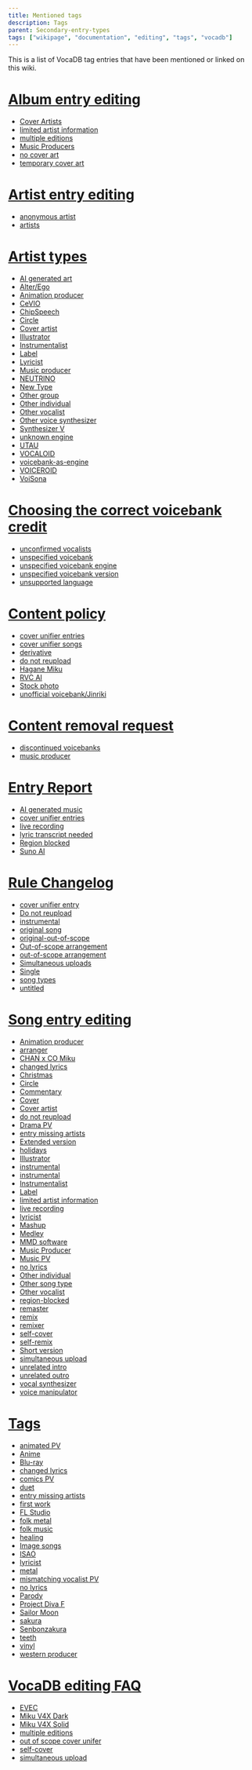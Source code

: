 ---
title: Mentioned tags
description: Tags
parent: Secondary-entry-types
tags: ["wikipage", "documentation", "editing", "tags", "vocadb"]
---

This is a list of VocaDB tag entries that have been mentioned or linked on this wiki.


# [Album entry editing](/docs/albums/album-entry-editing)

- [Cover Artists](https://vocadb.net/T/7368/cover-artist)
- [limited artist information](https://vocadb.net/T/3034/limited-artist-information)
- [multiple editions](http://vocadb.net/T/4877/multiple-editions)
- [Music Producers](https://vocadb.net/T/300/music-producer)
- [no cover art](https://vocadb.net/T/2811/no-cover-art)
- [temporary cover art](https://vocadb.net/T/429/temporary-cover-art)

# [Artist entry editing](/docs/artists/artist-entry-editing)

- [anonymous artist](https://vocadb.net/T/6403/anonymous-artist)
- [artists](https://vocadb.net/T/7372/artists)

# [Artist types](/docs/artists/artist-types)


- [AI generated art](https://vocadb.net/T/9119)
- [Alter/Ego](http://vocadb.net/T/3384/alterego)
- [Animation producer](https://vocadb.net/T/20/animator)
- [CeVIO](https://vocadb.net/T/2838)
- [ChipSpeech](http://vocadb.net/T/3077/chipspeech)
- [Circle](https://vocadb.net/T/2762/circle)
- [Cover artist](https://vocadb.net/T/7368/cover-artist)
- [Illustrator](https://vocadb.net/T/204/illustrator)
- [Instrumentalist](https://vocadb.net/T/6566/instrumentalist)
- [Label](https://vocadb.net/T/7386/label)
- [Lyricist](https://vocadb.net/T/246/lyricist)
- [Music producer](https://vocadb.net/T/300)
- [NEUTRINO](https://vocadb.net/T/7430)
- [New Type](https://vocadb.net/T/7361)
- [Other group](https://vocadb.net/T/10140/other-group)
- [Other individual](https://vocadb.net/T/10141)
- [Other vocalist](https://vocadb.net/T/7376)
- [Other voice synthesizer](https://vocadb.net/T/6109/other-vocal-synthesis-engine)
- [Synthesizer V](https://vocadb.net/T/6745/synthesizer-v) 
- [unknown engine](https://vocadb.net/T/7036)
- [UTAU](https://vocadb.net/T/447/utau)
- [VOCALOID](https://vocadb.net/T/4857)
- [voicebank-as-engine](https://vocadb.net/T/10630/voicebank-as-engine)
- [VOICEROID](https://vocadb.net/T/486)
- [VoiSona](https://vocadb.net/T/8754)

# [Choosing the correct voicebank credit](/docs/other-guidelines/choosing-the-correct-voicebank-credit")

- [unconfirmed vocalists](https://vocadb.net/T/6416)
- [unspecified voicebank](https://vocadb.net/T/2982)
- [unspecified voicebank engine](https://vocadb.net/T/9027/unspecified-voicebank-engine)
- [unspecified voicebank version](https://vocadb.net/T/4862/unspecified-voicebank-version)
- [unsupported language](https://vocadb.net/T/7059)

# [Content policy](/docs/other-guidelines/content-policy)

- [cover unifier entries](https://vocadb.net/T/6751)
- [cover unifier songs](https://vocadb.net/T/6751)
- [derivative]( https://vocadb.net/T/92/derivative)
- [do not reupload](https://vocadb.net/T/1695/do-not-reupload)
- [Hagane Miku](https://vocadb.net/T/7203/hagane-miku)
- [RVC AI](https://vocadb.net/T/9730/rvc-ai)
- [Stock photo](https://vocadb.net/T/6639/stock-photography)
- [unofficial voicebank/Jinriki](https://vocadb.net/T/7095/unofficial-voicebank)

# [Content removal request](/docs/other-guidelines/content-removal-guidelines)

- [discontinued voicebanks](https://vocadb.net/T/2882)
- [music producer](https://vocadb.net/T/300/music-producer)

# [Entry Report](/docs/pinned/entry-reports)

- [AI generated music](https://vocadb.net/T/10766/ai-generated-music) 
- [cover unifier entries](https://vocadb.net/T/6751/out-of-scope-cover-unifier)
- [live recording](https://vocadb.net/T/240/live-recording)
- [lyric transcript needed](https://vocadb.net/T/6362/lyric-transcript-needed)
- [Region blocked](https://vocadb.net/T/8226)
- [Suno AI](https://vocadb.net/T/10648/suno)

# [Rule Changelog](/docs/pinned/rule-changelog)

- [cover unifier entry](https://vocadb.net/T/6751/out-of-scope-cover-unifier)
- [Do not reupload](https://vocadb.net/T/1695)
- [instrumental](https://vocadb.net/T/208/instrumental)
- [original song](https://vocadb.net/T/6479/original-song)
- [original-out-of-scope](https://vocadb.net/T/3282/original-out-of-scope)
- [Out-of-scope arrangement](https://vocadb.net/T/10594)
- [out-of-scope arrangement](https://vocadb.net/T/10594/out-of-scope-arrangement)
- [Simultaneous uploads](https://vocadb.net/T/4946/simultaneous-upload)
- [Single](https://vocadb.net/T/7539)
- [song types](https://vocadb.net/T/7374/song-types)
- [untitled](https://vocadb.net/T/6335/untitled)

# [Song entry editing](/docs/songs/song-entry-editing)

- [Animation producer](https://vocadb.net/T/20)
- [arranger](https://vocadb.net/T/2947)
- [CHAN x CO Miku](https://vocadb.net/T/1641/chan-x-co-miku)
- [changed lyrics](http://vocadb.net/T/2866/changed-lyrics)
- [Christmas](https://vocadb.net/T/64/christmas)
- [Circle](https://vocadb.net/T/2762/circle)
- [Commentary](https://vocadb.net/T/422/commentary)
- [Cover](https://vocadb.net/T/74/cover)
- [Cover artist](https://vocadb.net/T/7368/cover-artist)
- [do not reupload](https://vocadb.net/T/1695/do-not-reupload)
- [Drama PV](https://vocadb.net/T/7378/music-pv)
- [entry missing artists](https://vocadb.net/T/2808/entry-missing-artists)
- [Extended version](http://vocadb.net/T/3068/extended-version)
- [holidays](https://vocadb.net/T/6682/holiday) 
- [Illustrator](https://vocadb.net/T/204/illustrator)
- [instrumental](https://vocadb.net/T/208)
- [instrumental](https://vocadb.net/T/208/instrumental)
- [Instrumentalist](https://vocadb.net/T/6566/instrumentalist)
- [Label](https://vocadb.net/T/7386/label)
- [limited artist information](https://vocadb.net/T/3034/limited-artist-information)
- [live recording](http://vocadb.net/T/240/live-recording)
- [lyricist](https://vocadb.net/T/246/lyricist)
- [Mashup](https://vocadb.net/T/3392/mashup)
- [Medley](https://vocadb.net/T/3093)
- [MMD software](http://vocadb.net/T/275/mmd)
- [Music Producer](https://vocadb.net/T/300/music-producer)
- [Music PV](https://vocadb.net/T/7378/music-pv)
- [no lyrics](https://vocadb.net/T/310/no-lyrics)
- [Other individual](https://vocadb.net/T/10141/other-individual)
- [Other song type](https://vocadb.net/T/10159/other-song-type)
- [Other vocalist](https://vocadb.net/T/7376/other-vocalist)
- [region-blocked](https://vocadb.net/T/8226/region-blocked) 
- [remaster](https://vocadb.net/T/1519/remaster)
- [remix](https://vocadb.net/T/371/remix)
- [remixer](https://vocadb.net/T/371)
- [self-cover](http://vocadb.net/T/391/self-cover)
- [self-remix](https://vocadb.net/T/392/self-remix)
- [Short version](http://vocadb.net/T/4717/short-version)
- [simultaneous upload](https://vocadb.net/T/4946/simultaneous-upload)
- [unrelated intro](https://vocadb.net/T/6334/unrelated-intro) 
- [unrelated outro](https://vocadb.net/T/6494/unrelated-outro)
- [vocal synthesizer](https://vocadb.net/T/7373/vocal-synthesizer)
- [voice manipulator](https://vocadb.net/T/485/voice-manipulator)

# [Tags](/docs/secondary-entry-types/tags)

- [animated PV](https://vocadb.net/T/3287)
- [Anime](https://vocadb.net/T/6611/anime)
- [Blu-ray](https://vocadb.net/T/42/blu-ray)
- [changed lyrics](https://vocadb.net/T/2866/changed-lyrics)
- [comics PV](https://vocadb.net/T/3304/comics-pv)
- [duet](https://vocadb.net/T/3180)
- [entry missing artists](https://vocadb.net/T/2808/entry-missing-artists)
- [first work](https://vocadb.net/T/158)
- [FL Studio](https://vocadb.net/T/3257/fl-studio)
- [folk metal](https://vocadb.net/T/1568/folk-metal)
- [folk music](https://vocadb.net/T/159/folk-song)
- [healing](https://vocadb.net/T/3054)
- [Image songs](https://vocadb.net/T/7989)
- [ISAO](https://vocadb.net/T/4839/isao)
- [lyricist](https://vocadb.net/T/246)
- [metal](https://vocadb.net/T/262/metal)
- [mismatching vocalist PV](https://vocadb.net/T/4879/mismatching-vocalist-pv)
- [no lyrics](https://vocadb.net/T/310/no-lyrics)
- [Parody](https://vocadb.net/T/330)
- [Project Diva F](https://vocadb.net/T/358)
- [Sailor Moon](https://vocadb.net/T/6523/bishoujo-senshi-sailor-moon)
- [sakura](https://vocadb.net/T/54/cherry-blossom)
- [Senbonzakura](https://vocadb.net/S/8394)
- [teeth](https://vocadb.net/T/9493/teeth)
- [vinyl](https://vocadb.net/T/3375/vinyl)
- [western producer](https://vocadb.net/T/453)

# [VocaDB editing FAQ](/docs/pinned/vocadb-editing-faq)
- [EVEC](http://vocadb.net/T/4828/evec)
- [Miku V4X Dark](http://vocadb.net/Ar/50233)
- [Miku V4X Solid](http://vocadb.net/Ar/50235) 
- [multiple editions](http://vocadb.net/T/4877/multiple-editions)
- [out of scope cover unifer](https://vocadb.net/T/6751/out-of-scope-cover-unifier)
- [self-cover](https://vocadb.net/T/391)
- [simultaneous upload](https://vocadb.net/T/4946/simultaneous-upload)
